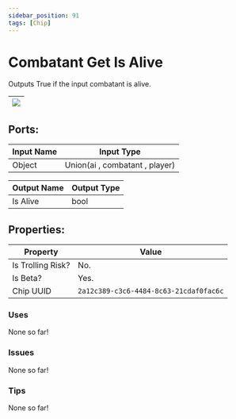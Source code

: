 ```yaml
---
sidebar_position: 91
tags: [Chip]
---
```


# Combatant Get Is Alive


Outputs True if the input combatant is alive.

| ![](https://images-ext-2.discordapp.net/external/MPmIaQzlEPmgGWlgi-WxBBXt0Bjv_zWPkg1y1f_sy3s/https/www.recroomcircuits.com/image/circuit/absolute-value?width=206&height=108) |
|-----|

## Ports:

| Input Name | Input Type |
|-----------|-----------|
| Object | Union(ai , combatant , player) |

| Output Name | Output Type |
|-----------|-----------|
| Is Alive | bool |

## Properties:

| Property  | Value |
|-------------------|-----------|
| Is Trolling Risk? | No. |
| Is Beta? | Yes. |
| Chip UUID | `2a12c389-c3c6-4484-8c63-21cdaf0fac6c` |

### Uses
None so far!

### Issues
None so far!

### Tips
None so far!
